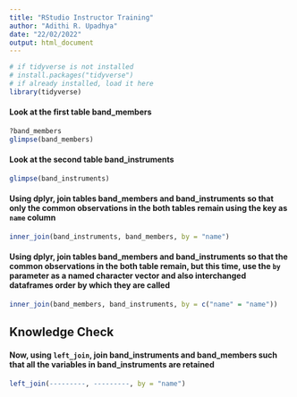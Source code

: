 ```yaml
---
title: "RStudio Instructor Training"
author: "Adithi R. Upadhya"
date: "22/02/2022"
output: html_document
---
```


```r
# if tidyverse is not installed 
# install.packages("tidyverse")
# if already installed, load it here
library(tidyverse)
```

#### Look at the first table band_members

```r
?band_members
glimpse(band_members)
```
#### Look at the second table band_instruments

```r
glimpse(band_instruments) 
```

#### Using dplyr, join tables band_members and band_instruments so that only the common observations in the both tables remain using the key as `name` column

```r
inner_join(band_instruments, band_members, by = "name") 
```

#### Using dplyr, join tables band_members and band_instruments so that the common observations in the both table remain, but this time, use the `by` parameter as a named character vector and also interchanged dataframes order by which they are called

```r
inner_join(band_members, band_instruments, by = c("name" = "name")) 
```

## Knowledge Check

#### Now, using `left_join`, join band_instruments and band_members such that all the variables in band_instruments are retained

```r
left_join(---------, ---------, by = "name") 
```

